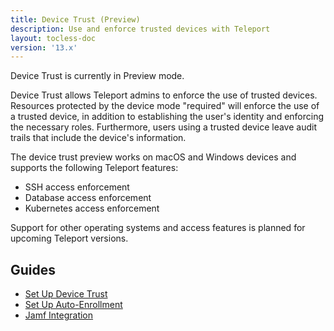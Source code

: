 ```yaml
---
title: Device Trust (Preview)
description: Use and enforce trusted devices with Teleport
layout: tocless-doc
version: '13.x'
---
```


<Warning>
  Device Trust is currently in Preview mode.
</Warning>

Device Trust allows Teleport admins to enforce the use of trusted devices.
Resources protected by the device mode "required" will enforce the use of a
trusted device, in addition to establishing the user's identity and enforcing
the necessary roles. Furthermore, users using a trusted device leave audit
trails that include the device's information.

The device trust preview works on macOS and Windows devices and supports the
following Teleport features:

- SSH access enforcement
- Database access enforcement
- Kubernetes access enforcement

Support for other operating systems and access features is planned for upcoming
Teleport versions.

## Guides

- [Set Up Device Trust](/docs/ver/13.x/access-controls/device-trust/guide)
- [Set Up Auto-Enrollment](/docs/ver/13.x/access-controls/device-trust/auto-enrollment)
- [Jamf Integration](/docs/ver/13.x/access-controls/device-trust/jamf-integration)
